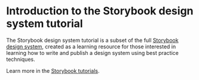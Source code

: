 <!--
title: introduction
-->


<Meta title="Introduction" />




# Introduction to the Storybook design system tutorial




The Storybook design system tutorial is a subset of the full [Storybook design system](https://github.com/storybookjs/design-system/), created as a learning resource for those interested in learning how to write and publish a design system using best practice techniques.
 
Learn more in the [Storybook tutorials](https://storybook.js.org/tutorials/).
